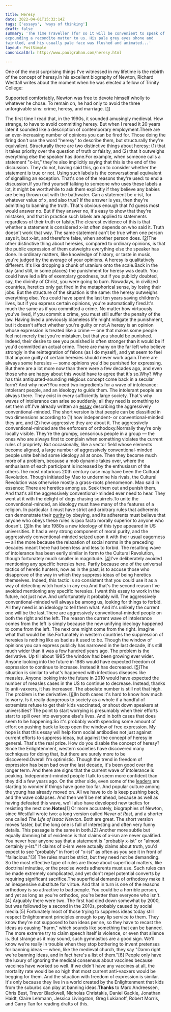 ```yaml
---

title: Heresy
date: 2022-04-01T15:32:14Z
tags: ['essays', 'ways of thinking']
draft: false
summary: 'The Time Traveller (for so it will be convenient to speak of him) was
expounding a recondite matter to us. His pale grey eyes shone and
twinkled, and his usually pale face was flushed and animated...'
layout: PostSimple
canonicalUrl: http://www.paulgraham.com/heresy.html

---
```


One of the most surprising things I've witnessed in my lifetime is
the rebirth of the concept of heresy.In his excellent biography of Newton, Richard Westfall writes about the
moment when he was elected a fellow of Trinity College:

Supported comfortably, Newton was free to devote himself wholly
to whatever he chose. To remain on, he had only to avoid the three
unforgivable sins: crime, heresy, and marriage.
[[1](#f1n)]

The first time I read that, in the 1990s, it sounded amusingly
medieval. How strange, to have to avoid committing heresy. But when
I reread it 20 years later it sounded like a description of
contemporary employment.There are an ever-increasing number of opinions you can be fired
for. Those doing the firing don't use the word "heresy" to describe
them, but structurally they're equivalent. Structurally there are
two distinctive things about heresy: (1) that it takes priority
over the question of truth or falsity, and (2) that it outweighs
everything else the speaker has done.For example, when someone calls a statement "x-ist," they're also
implicitly saying that this is the end of the discussion. They do
not, having said this, go on to consider whether the statement is
true or not. Using such labels is the conversational equivalent of
signalling an exception. That's one of the reasons they're used:
to end a discussion.If you find yourself talking to someone who uses these labels a
lot, it might be worthwhile to ask them explicitly if they believe
any babies are being thrown out with the bathwater. Can a statement
be x-ist, for whatever value of x, and also true? If the answer is
yes, then they're admitting to banning the truth. That's obvious
enough that I'd guess most would answer no. But if they answer no,
it's easy to show that they're mistaken, and that in practice such
labels are applied to statements regardless of their truth or
falsity.The clearest evidence of this is that whether a statement is
considered x-ist often depends on who said it. Truth doesn't work
that way. The same statement can't be true when one person says it,
but x-ist, and therefore false, when another person does.
[[2](#f2n)]The other distinctive thing about heresies, compared to ordinary
opinions, is that the public expression of them outweighs everything
else the speaker has done. In ordinary matters, like knowledge of
history, or taste in music, you're judged by the average of your
opinions. A heresy is qualitatively different. It's like dropping
a chunk of uranium onto the scale.Back in the day (and still, in some places) the punishment for
heresy was death. You could have led a life of exemplary goodness,
but if you publicly doubted, say, the divinity of Christ, you were
going to burn. Nowadays, in civilized countries, heretics only get
fired in the metaphorical sense, by losing their jobs. But the
structure of the situation is the same: the heresy
outweighs everything else. You could have spent the last ten years
saving children's lives, but if you express certain opinions, you're
automatically fired.It's much the same as if you committed a crime. No matter how
virtuously you've lived, if you commit a crime, you must still
suffer the penalty of the law. Having lived a previously blameless
life might mitigate the punishment, but it doesn't affect whether
you're guilty or not.A heresy is an opinion whose expression is treated like a crime —
one that makes some people feel not merely that you're mistaken,
but that you should be punished. Indeed, their desire to see you
punished is often stronger than it would be if you'd committed an
actual crime. There are many on the far left who believe
strongly in the reintegration of felons (as I do myself), and yet
seem to feel that anyone guilty of certain heresies should never
work again.There are always some heresies — some opinions you'd be punished
for expressing. But there are a lot more now than there were a few
decades ago, and even those who are happy about this would have to
agree that it's so.Why? Why has this antiquated-sounding religious concept come back
in a secular form? And why now?You need two ingredients for a wave of intolerance: intolerant
people, and an ideology to guide them. The intolerant people are
always there. They exist in every sufficiently large society. That's
why waves of intolerance can arise so suddenly; all they need is
something to set them off.I've already written an [essay](conformism.html)
describing the aggressively
conventional-minded. The short version is that people can be
classified in two dimensions according to (1) how independent- or
conventional-minded they are, and (2) how aggressive they are about
it. The aggressively conventional-minded are the enforcers of
orthodoxy.Normally they're only locally visible. They're the grumpy, censorious
people in a group — the ones who are always first to complain when
something violates the current rules of propriety. But occasionally,
like a vector field whose elements become aligned, a large number
of aggressively conventional-minded people unite behind some ideology
all at once. Then they become much more of a problem, because a mob
dynamic takes over, where the enthusiasm of each participant is
increased by the enthusiasm of the others.The most notorious 20th century case may have been the Cultural
Revolution. Though initiated by Mao to undermine his rivals, the
Cultural Revolution was otherwise mostly a grass-roots phenomenon.
Mao said in essence: There are heretics among us. Seek them out and
punish them. And that's all the aggressively conventional-minded
ever need to hear. They went at it with the delight of dogs chasing
squirrels.To unite the conventional-minded, an ideology must have many of the
features of a religion. In particular it must have strict and
arbitrary rules that adherents can demonstrate their
[purity](https://www.youtube.com/watch?v=qaHLd8de6nM)
by obeying, and its adherents must believe that anyone who obeys these
rules is ipso facto morally superior to anyone who doesn't.
[[3](#f3n)]In the late 1980s a new ideology of this type appeared in US
universities. It had a very strong component of moral purity, and
the aggressively conventional-minded seized upon it with their usual
eagerness — all the more because the relaxation of social norms
in the preceding decades meant there had been less and less to
forbid. The resulting wave of intolerance has been eerily similar
in form to the Cultural Revolution, though fortunately much smaller
in magnitude.
[[4](#f4n)]I've deliberately avoided mentioning any specific heresies here.
Partly because one of the universal tactics of heretic hunters, now
as in the past, is to accuse those who disapprove of the way in
which they suppress ideas of being heretics themselves. Indeed,
this tactic is so consistent that you could use it as a way of
detecting witch hunts in any era.And that's the second reason I've avoided mentioning any specific
heresies. I want this essay to work in the future, not just now.
And unfortunately it probably will. The aggressively conventional-minded
will always be among us, looking for things to forbid. All they
need is an ideology to tell them what. And it's unlikely the current
one will be the last.There are aggressively conventional-minded people on both the right
and the left. The reason the current wave of intolerance comes from
the left is simply because the new unifying ideology happened to
come from the left. The next one might come from the right. Imagine
what that would be like.Fortunately in western countries the suppression of heresies is
nothing like as bad as it used to be. Though the window of opinions
you can express publicly has narrowed in the last decade, it's still
much wider than it was a few hundred years ago. The problem is the
derivative. Up till about 1985 the window had been growing ever
wider. Anyone looking into the future in 1985 would have expected
freedom of expression to continue to increase. Instead it has
decreased.
[[5](#f5n)]The situation is similar to what's happened with infectious diseases
like measles. Anyone looking into the future in 2010 would have
expected the number of measles cases in the US to continue to
decrease. Instead, thanks to anti-vaxxers, it has increased. The
absolute number is still not that high. The problem is the derivative.
[[6](#f6n)]In both cases it's hard to know how much to worry. Is it really
dangerous to society as a whole if a handful of extremists refuse
to get their kids vaccinated, or shout down speakers at universities?
The point to start worrying is presumably when their efforts start
to spill over into everyone else's lives. And in both cases that
does seem to be happening.So it's probably worth spending some amount of effort on pushing
back to keep open the window of free expression. My hope is that
this essay will help form social antibodies not just against current
efforts to suppress ideas, but against the concept of heresy in
general. That's the real prize. How do you disable the concept of
heresy? Since the Enlightenment, western societies have discovered
many techniques for doing that, but there are surely more to be
discovered.Overall I'm optimistic. Though the trend in freedom of expression
has been bad over the last decade, it's been good over the longer
term. And there are signs that the current wave of intolerance is
peaking. Independent-minded people I talk to seem more confident
than they did a few years ago. On the other side, even some of the
[leaders](https://www.nytimes.com/2022/03/18/opinion/cancel-culture-free-speech-poll.html) are starting to wonder if things have
gone too far. And popular culture among the young has already moved on.
All we have
to do is keep pushing back, and the wave collapses. And then we'll
be net ahead, because as well as having defeated this wave, we'll
also have developed new tactics for resisting the next one.**Notes**[1]
Or more accurately, biographies of Newton, since Westfall wrote
two: a long version called _Never at Rest_, and a shorter one called
_The Life of Isaac Newton_. Both are great. The short version moves
faster, but the long one is full of interesting and often very funny
details. This passage is the same in both.[2]
Another more subtle but equally damning bit of evidence is
that claims of x-ism are never qualified. You never hear anyone say
that a statement is "probably x-ist" or "almost certainly y-ist."
If claims of x-ism were actually claims about truth, you'd expect
to see "probably" in front of "x-ist" as often as you see it in
front of "fallacious."[3]
The rules must be strict, but they need not be demanding. So
the most effective type of rules are those about superficial matters,
like doctrinal minutiae, or the precise words adherents must use.
Such rules can be made extremely complicated, and yet don't repel
potential converts by requiring significant sacrifice.The superficial demands of orthodoxy make it an inexpensive substitute
for virtue. And that in turn is one of the reasons orthodoxy is so
attractive to bad people. You could be a horrible person, and yet
as long as you're orthodox, you're better than everyone who isn't.[4]
Arguably there were two. The first had died down somewhat by
2000, but was followed by a second in the 2010s, probably caused
by social media.[5]
Fortunately most of those trying to suppress ideas today still
respect Enlightenment principles enough to pay lip service to them.
They know they're not supposed to ban ideas per se, so they have
to recast the ideas as causing "harm," which sounds like something
that can be banned. The more extreme try to claim speech itself is
violence, or even that silence is. But strange as it may sound,
such gymnastics are a good sign. We'll know we're really in trouble
when they stop bothering to invent pretenses for banning ideas —
when, like the medieval church, they say "Damn right we're banning
ideas, and in fact here's a list of them."[6]
People only have the luxury of ignoring the medical consensus
about vaccines because vaccines have worked so well. If we didn't
have any vaccines at all, the mortality rate would be so high that
most current anti-vaxxers would be begging for them. And the situation
with freedom of expression is similar. It's only because they live
in a world created by the Enlightenment that kids from the suburbs
can play at banning ideas.**Thanks** to Marc Andreessen, Chris Best,
Trevor Blackwell, Nicholas
Christakis, Daniel Gackle, Jonathan Haidt, Claire Lehmann, Jessica
Livingston, Greg Lukianoff, Robert Morris, and Garry Tan for reading
drafts of this.
